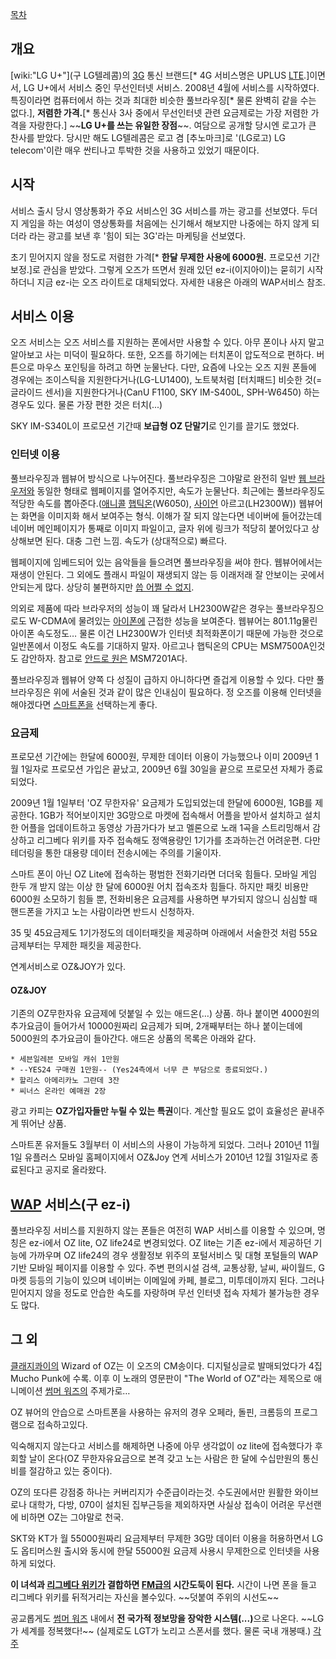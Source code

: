 [[목차]]

== 개요 ==
[wiki:"LG U+"](구 LG텔레콤)의 [[3G]] 통신 브랜드[* 4G 서비스명은 UPLUS [[LTE]].]이면서, LG U+에서 서비스 중인 무선인터넷 서비스. 2008년 4월에 서비스를 시작하였다. 특징이라면 컴퓨터에서 하는 것과 최대한 비슷한 풀브라우징[* 물론 완벽히 같을 수는 없다.], '''저렴한 가격.'''[* 통신사 3사 중에서 무선인터넷 관련 요금제로는 가장 저렴한 가격을 자랑한다.] ~~'''LG U+를 쓰는 유일한 장점'''~~. 여담으로 공개할 당시엔 로고가 큰 찬사를 받았다. 당시만 해도 LG텔레콤은 로고 겸 [추노마크]로 '(LG로고) LG telecom'이란 매우 싼티나고 투박한 것을 사용하고 있었기 때문이다.

== 시작 ==
서비스 출시 당시 영상통화가 주요 서비스인 3G 서비스를 까는 광고를 선보였다. 두더지 게임을 하는 여성이 영상통화를 처음에는 신기해서 해보지만 나중에는 하지 않게 되더라 라는 광고를 보낸 후 '힘이 되는 3G'라는 마케팅을 선보였다.

초기 믿어지지 않을 정도로 저렴한 가격[* '''한달 무제한 사용에 6000원.''' 프로모션 기간 보정.]로 관심을 받았다. 그렇게 오즈가 뜨면서 원래 있던 ez-i(이지아이)는 묻히기 시작하더니 지금 ez-i는 오즈 라이트로 대체되었다. 자세한 내용은 아래의 WAP서비스 참조.

== 서비스 이용 ==
오즈 서비스는 오즈 서비스를 지원하는 폰에서만 사용할 수 있다. 아무 폰이나 사지 말고 알아보고 사는 미덕이 필요하다. 또한, 오즈를 하기에는 터치폰이 압도적으로 편하다. 버튼으로 마우스 포인팅을 하려고 하면 눈물난다. 다만, 요즘에 나오는 오즈 지원 폰들에 경우에는 조이스틱을 지원한다거나(LG-LU1400), 노트북처럼 [터치패드] 비슷한 것(=글라이드 센서)을 지원한다거나(CanU F1100, SKY IM-S400L, SPH-W6450) 하는 경우도 있다. 물론 가장 편한 것은 터치(...)

SKY IM-S340L이 프로모션 기간때 '''보급형 OZ 단말기'''로 인기를 끌기도 했었다.

=== 인터넷 이용 ===
풀브라우징과 웹뷰어 방식으로 나누어진다. 풀브라우징은 그야말로 완전히 일반 [[웹 브라우저]]와 동일한 형태로 웹페이지를 열어주지만, 속도가 눈물난다. 최근에는 풀브라우징도 적당한 속도를 뽑아준다.([[애니콜]] [[햅틱]]온(W6050), [[사이언]] 아르고(LH2300W)) 웹뷰어는 화면을 이미지화 해서 보여주는 형식. 이해가 잘 되지 않는다면 네이버에 들어갔는데 네이버 메인페이지가 통째로 이미지 파일이고, 글자 위에 링크가 적당히 붙어있다고 상상해보면 된다. 대충 그런 느낌. 속도가 (상대적으로) 빠르다.

웹페이지에 임베드되어 있는 음악들을 들으려면 풀브라우징을 써야 한다. 웹뷰어에서는 재생이 안된다. 그 외에도 플래시 파일이 재생되지 않는 등 이래저래 잘 안보이는 곳에서 안되는게 많다. 상당히 불편하지만 [[씁 어쩔 수 없지]].

의외로 제품에 따라 브라우저의 성능이 꽤 달라서 LH2300W같은 경우는 풀브라우징으로도 W-CDMA에 물려있는 [[아이폰]]에 근접한 성능을 보여준다. 웹뷰어는 801.11g물린 아이폰 속도정도… 물론 이건 LH2300W가 인터넷 최적화폰이기 때문에 가능한 것으로 일반폰에서 이정도 속도를 기대하지 말자. 아르고나 햅틱온의 CPU는 MSM7500A인것도 감안하자. 참고로 [[안드로 원]]은 MSM7201A다.

풀브라우징과 웹뷰어 양쪽 다 성질이 급하지 아니하다면 즐겁게 이용할 수 있다. 다만 풀브라우징은 위에 서술된 것과 같이 많은 인내심이 필요하다. 정 오즈를 이용해 인터넷을 해야겠다면 [[스마트폰]]을 선택하는게 좋다.   

=== 요금제 ===
프로모션 기간에는 한달에 6000원, 무제한 데이터 이용이 가능했으나 이미 2009년 1월 1일자로 프로모션 가입은 끝났고, 2009년 6월 30일을 끝으로 프로모션 자체가 종료되었다.

2009년 1월 1일부터 'OZ 무한자유' 요금제가 도입되었는데 한달에 6000원, 1GB를 제공한다. 1GB가 적어보이지만 3G망으로 마켓에 접속해서 어플을 받아서 설치하고 설치한 어플을 업데이트하고 동영상 가끔가다가 보고 멜론으로 노래 1곡을 스트리밍해서 감상하고 리그베다 위키를 자주 접속해도 정액용량인 1기가를 초과하는건 어려운편. 다만 테더링을 통한 대용량 데이터 전송시에는 주의를 기울이자.

스마트 폰이 아닌 OZ Lite에 접속하는 평범한 전화기라면 더더욱 힘들다. 모바일 게임 한두 개 받지 않는 이상 한 달에 6000원 어치 접속조차 힘들다. 하지만 패킷 비용만 6000원 소모하기 힘들 뿐, 전화비용은 요금제를 사용하면 부가되지 않으니 심심할 때 핸드폰을 가지고 노는 사람이라면 반드시 신청하자.

35 및 45요금제도 1기가정도의 데이터패킷을 제공하며 아래에서 서술한것 처럼 55요금제부터는 무제한 패킷을 제공한다.

연계서비스로 OZ&JOY가 있다.

==== OZ&JOY ====
기존의 OZ무한자유 요금제에 덧붙일 수 있는 애드온(…) 상품. 하나 붙이면 4000원의 추가요금이 들어가서 10000원짜리 요금제가 되며, 2개째부터는 하나 붙이는데에 5000원의 추가요금이 들아간다. 애드온 상품의 목록은 아래와 같다.

 * 세븐일레븐 모바일 캐쉬 1만원
 * --YES24 구매권 1만원-- (Yes24측에서 너무 큰 부담으로 종료되었다.)
 * 할리스 아메리카노 그란데 3잔
 * 씨너스 온라인 예매권 2장

광고 카피는 '''OZ가입자들만 누릴 수 있는 특권'''이다. 계산할 필요도 없이 효율성은 끝내주게 뛰어난 상품.

스마트폰 유저들도 3월부터 이 서비스의 사용이 가능하게 되었다.
그러나 2010년 11월 1일 유플러스 모바일 홈페이지에서 OZ&Joy 연계 서비스가 2010년 12월 31일자로 종료된다고 공지로 올라왔다.

== [[WAP]] 서비스(구 ez-i) ==
풀브라우징 서비스를 지원하지 않는 폰들은 여전히 WAP 서비스를 이용할 수 있으며, 명칭은 ez-i에서 OZ lite, OZ life24로 변경되었다. OZ lite는 기존 ez-i에서 제공하던 기능에 가까우며 OZ life24의 경우 생활정보 위주의 포털서비스 및 대형 포털들의 WAP기반 모바일 페이지를 이용할 수 있다. 주변 편의시설 검색, 교통상황, 날씨, 싸이월드, G마켓 등등의 기능이 있으며 네이버는 이메일에 카페, 블로그, 미투데이까지 된다. 그러나 믿어지지 않을 정도로 안습한 속도를 자랑하며 무선 인터넷 접속 자체가 불가능한 경우도 많다.

== 그 외 ==
[[클래지콰이]]의 Wizard of OZ는 이 오즈의 CM송이다. 디지털싱글로 발매되었다가 4집 Mucho Punk에 수록. 이후 이 노래의 영문판이 "The World of OZ"라는 제목으로 애니메이션 [[썸머 워즈]]의 주제가로…

OZ 뷰어의 안습으로 스마트폰을 사용하는 유저의 경우 오페라, 돌핀, 크롬등의 프로그램으로 접속하고있다. 

익숙해지지 않는다고 서비스를 해제하면 나중에 아무 생각없이 oz lite에 접속했다가 후회할 날이 온다(OZ 무한자유요금으로 본격 갖고 노는 사람은 한 달에 수십만원의 통신비를 절감하고 있는 중이다).

OZ의 또다른 강점중 하나는 커버리지가 수준급이라는것.
수도권에서만 원활한 와이브로나 대학가, 다방, 070이 설치된 집부근등을 제외하자면 사실상 접속이 어려운 무선랜에 비하면 OZ는 그야말로 천국.

SKT와 KT가 월 55000원짜리 요금제부터 무제한 3G망 데이터 이용을 허용하면서 LG도 옵티머스원 출시와 동시에 한달 55000원 요금제 사용시 무제한으로 인터넷을 사용하게 되었다.

'''이 녀석과 [[리그베다 위키]]가 결합하면 [[FM]]급의 시간도둑이 된다.''' 시간이 나면 폰을 들고 리그베다 위키를 뒤적거리는 자신을 볼수있다. ~~덧붙여 주위의 시선도~~

공교롭게도 [[썸머 워즈]] 내에서 '''전 국가적 정보망을 장악한 시스템(...)'''으로 나온다. ~~LG가 세계를 정복했다!~~
(실제로도 LGT가 노리고 스폰서를 했다. 물론 국내 개봉때.)
[[각주]]
